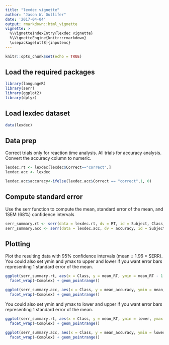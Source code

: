 ```yaml
---
title: "lexdec vignette"
author: "Jason W. Gullifer"
date: '2017-04-04'
output: rmarkdown::html_vignette
vignette: >
  %\VignetteIndexEntry{lexdec vignette}
  %\VignetteEngine{knitr::rmarkdown}
  \usepackage[utf8]{inputenc}
---
```


```r
knitr::opts_chunk$set(echo = TRUE)
```

## Load the required packages
```r
library(languageR)
library(serr)
library(ggplot2)
library(dplyr)
```

## Load lexdec dataset
```r
data(lexdec)
```

## Data prep
Correct trials only for reaction time analysis. All trials for accuracy analysis. Convert the accuracy column to numeric.
```r
lexdec.rt <- lexdec[lexdec$Correct=="correct",]
lexdec.acc <- lexdec

lexdec.acc$accuracy<-ifelse(lexdec.acc$Correct == "correct",1, 0)
```

## Compute standard error
Use the serr function to compute the mean, standard error of the mean, and 1SEM (68%) confidence intervals
```r
serr_summary.rt <- serr(data = lexdec.rt, dv = RT, id = Subject, Class, Complex)
serr_summary.acc <- serr(data = lexdec.acc, dv = accuracy, id = Subject, Class, Complex)
```

## Plotting
Plot the resulting data with 95% confidence intervals (mean $\pm$ 1.96 * SERR). You could also set ymin and ymax to upper and lower if you want error bars representing 1 standard error of the mean. 
```r
ggplot(serr_summary.rt, aes(x = Class, y = mean_RT, ymin = mean_RT - 1.96 * SERR, ymax = mean_RT + 1.96 * SERR)) + 
  facet_wrap(~Complex) + geom_pointrange()

ggplot(serr_summary.acc, aes(x = Class, y = mean_accuracy, ymin = mean_accuracy - 1.96 * SERR, ymax = mean_accuracy + 1.96 * SERR)) + 
  facet_wrap(~Complex) + geom_pointrange()

```

You could also set ymin and ymax to lower and upper if you want error bars representing 1 standard error of the mean. 
```r
ggplot(serr_summary.rt, aes(x = Class, y = mean_RT, ymin = lower, ymax = upper)) + 
  facet_wrap(~Complex) + geom_pointrange()

ggplot(serr_summary.acc, aes(x = Class, y = mean_accuracy, ymin = lower, ymax = upper)) + 
  facet_wrap(~Complex) + geom_pointrange()

```
